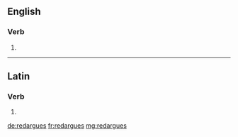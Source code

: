 ==English==

===Verb===
{{head|en|verb form}}

# {{en-third-person singular of|redargue}}

----

==Latin==

===Verb===
{{la-verb-form|redarguēs}}

# {{inflection of|redarguō||2|s|fut|act|ind|lang=la}}

[[de:redargues]]
[[fr:redargues]]
[[mg:redargues]]